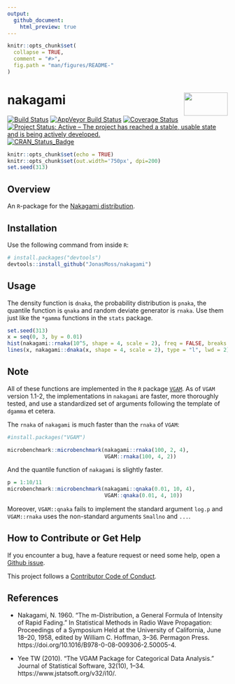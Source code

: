 ```yaml
---
output:
  github_document:
    html_preview: true
---
```


<!-- README.md is generated from README.Rmd. Please edit that file -->

```r
knitr::opts_chunk$set(
  collapse = TRUE,
  comment = "#>",
  fig.path = "man/figures/README-"
)
```

# nakagami <img src="man/figures/logo.png" align="right" width="100" height="53.4" />
[![Build Status](https://travis-ci.com/JonasMoss/nakagami.svg?branch=master)](https://travis-ci.com/JonasMoss/nakagami)
[![AppVeyor Build Status](https://ci.appveyor.com/api/projects/status/github/JonasMoss/nakagami?branch=master&svg=true)](https://ci.appveyor.com/project/JonasMoss/nakagami)
[![Coverage Status](https://codecov.io/gh/JonasMoss/nakagami/branch/master/graph/badge.svg)](https://codecov.io/gh/JonasMoss/nakagami?branch=master)
[![Project Status: Active – The project has reached a stable, usable state and is being actively developed.](https://www.repostatus.org/badges/latest/active.svg)](https://www.repostatus.org/#active)
[![CRAN_Status_Badge](https://www.r-pkg.org/badges/version/nakagami)](https://cran.r-project.org/package=nakagami)

```r
knitr::opts_chunk$set(echo = TRUE)
knitr::opts_chunk$set(out.width='750px', dpi=200)
set.seed(313)
```

## Overview
An `R`-package for the [Nakagami distribution](https://en.wikipedia.org/wiki/Nakagami_distribution).

## Installation
Use the following command from inside `R`:
```r
# install.packages("devtools")
devtools::install_github("JonasMoss/nakagami")
```

## Usage

The density function is `dnaka`, the probability distribution is `pnaka`, 
the quantile function is `qnaka` and random deviate generator is `rnaka`. Use
them just like the `*gamma` functions in the `stats` package.

```r
set.seed(313)
x = seq(0, 3, by = 0.01)
hist(nakagami::rnaka(10^5, shape = 4, scale = 2), freq = FALSE, breaks = "FD")
lines(x, nakagami::dnaka(x, shape = 4, scale = 2), type = "l", lwd = 2)

```

## Note

All of these functions are implemented in the `R` package [`VGAM`](https://cran.r-project.org/package=VGAM). As of `VGAM` version 1.1-2, 
the implementations in `nakagami` are faster, more thoroughly tested, and use 
a standardized set of arguments following the template of `dgamma` et cetera.

The `rnaka` of `nakagami` is much faster than the `rnaka` of `VGAM`:
```r
#install.packages("VGAM")

microbenchmark::microbenchmark(nakagami::rnaka(100, 2, 4), 
                               VGAM::rnaka(100, 4, 2))


```

And the quantile function of `nakagami` is slightly faster.
```r
p = 1:10/11
microbenchmark::microbenchmark(nakagami::qnaka(0.01, 10, 4), 
                               VGAM::qnaka(0.01, 4, 10))
```

Moreover, `VGAM::qnaka` fails to implement the standard argument `log.p` and
`VGAM::rnaka` uses the non-standard arguments `Smallno` and `...`.

## How to Contribute or Get Help
If you encounter a bug, have a feature request or need some help, open a [Github issue](https://github.com/JonasMoss/nakagami/issues). 

This project follows a [Contributor Code of Conduct](https://www.contributor-covenant.org/version/1/4/code-of-conduct.html).

## References

* Nakagami, N. 1960. “The m-Distribution, a General Formula of Intensity of Rapid Fading.” In Statistical Methods in Radio Wave Propagation: Proceedings of a Symposium Held at the University of California, June 18–20, 1958, edited by William C. Hoffman, 3–36. Permagon Press. https://doi.org/10.1016/B978-0-08-009306-2.50005-4.

* Yee TW (2010). “The VGAM Package for Categorical Data Analysis.” Journal of Statistical Software, 32(10), 1–34. https://www.jstatsoft.org/v32/i10/.

